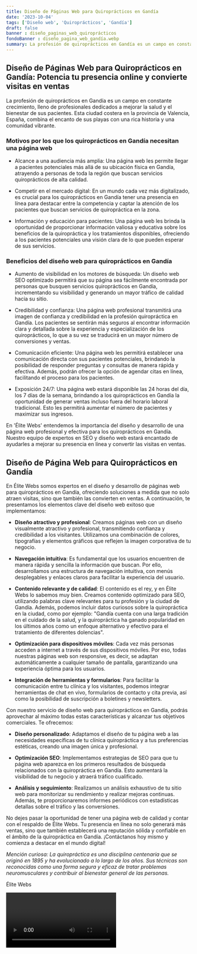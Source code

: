 ```yaml
---
title: Diseño de Páginas Web para Quiroprácticos en Gandía
date: '2023-10-04'
tags: ['Diseño web', 'Quiroprácticos', 'Gandía']
draft: false
banner : diseño_paginas_web_quiroprácticos
fondoBanner : diseño_pagina_web_gandía.webp
summary: La profesión de quiroprácticos en Gandía es un campo en constante crecimiento, lleno de profesionales dedicados a mejorar la salud y el bienestar de sus pacientes. Esta ciudad costera en la provincia de Valencia, España, combina el encanto de sus playas con una rica historia y una comunidad vibrante. 
---
```


## Diseño de Páginas Web para Quiroprácticos en Gandía: Potencia tu presencia online y convierte visitas en ventas

La profesión de quiroprácticos en Gandía es un campo en constante crecimiento, lleno de profesionales dedicados a mejorar la salud y el bienestar de sus pacientes. Esta ciudad costera en la provincia de Valencia, España, combina el encanto de sus playas con una rica historia y una comunidad vibrante. 

### Motivos por los que los quiroprácticos en Gandía necesitan una página web

- Alcance a una audiencia más amplia: Una página web les permite llegar a pacientes potenciales más allá de su ubicación física en Gandía, atrayendo a personas de toda la región que buscan servicios quiroprácticos de alta calidad.

- Competir en el mercado digital: En un mundo cada vez más digitalizado, es crucial para los quiroprácticos en Gandía tener una presencia en línea para destacar entre la competencia y captar la atención de los pacientes que buscan servicios de quiropráctica en la zona.

- Información y educación para pacientes: Una página web les brinda la oportunidad de proporcionar información valiosa y educativa sobre los beneficios de la quiropráctica y los tratamientos disponibles, ofreciendo a los pacientes potenciales una visión clara de lo que pueden esperar de sus servicios.

### Beneficios del diseño web para quiroprácticos en Gandía

- Aumento de visibilidad en los motores de búsqueda: Un diseño web SEO optimizado permitirá que su página sea fácilmente encontrada por personas que busquen servicios quiroprácticos en Gandía, incrementando su visibilidad y generando un mayor tráfico de calidad hacia su sitio.

- Credibilidad y confianza: Una página web profesional transmitirá una imagen de confianza y credibilidad en la profesión quiropráctica en Gandía. Los pacientes se sentirán más seguros al encontrar información clara y detallada sobre la experiencia y especialización de los quiroprácticos, lo que a su vez se traducirá en un mayor número de conversiones y ventas.

- Comunicación eficiente: Una página web les permitirá establecer una comunicación directa con sus pacientes potenciales, brindando la posibilidad de responder preguntas y consultas de manera rápida y efectiva. Además, podrán ofrecer la opción de agendar citas en línea, facilitando el proceso para los pacientes.

- Exposición 24/7: Una página web estará disponible las 24 horas del día, los 7 días de la semana, brindando a los quiroprácticos en Gandía la oportunidad de generar ventas incluso fuera del horario laboral tradicional. Esto les permitirá aumentar el número de pacientes y maximizar sus ingresos.

En 'Élite Webs' entendemos la importancia del diseño y desarrollo de una página web profesional y efectiva para los quiroprácticos en Gandía. Nuestro equipo de expertos en SEO y diseño web estará encantado de ayudarles a mejorar su presencia en línea y convertir las visitas en ventas.

<GifSeo />

<Cta />

## Diseño de Página Web para Quiroprácticos en Gandía

En Élite Webs somos expertos en el diseño y desarrollo de páginas web para quiroprácticos en Gandía, ofreciendo soluciones a medida que no solo atraen visitas, sino que también las convierten en ventas. A continuación, te presentamos los elementos clave del diseño web exitoso que implementamos:

- **Diseño atractivo y profesional**: Creamos páginas web con un diseño visualmente atractivo y profesional, transmitiendo confianza y credibilidad a los visitantes. Utilizamos una combinación de colores, tipografías y elementos gráficos que reflejen la imagen corporativa de tu negocio.

- **Navegación intuitiva**: Es fundamental que los usuarios encuentren de manera rápida y sencilla la información que buscan. Por ello, desarrollamos una estructura de navegación intuitiva, con menús desplegables y enlaces claros para facilitar la experiencia del usuario.

- **Contenido relevante y de calidad**: El contenido es el rey, y en Élite Webs lo sabemos muy bien. Creamos contenido optimizado para SEO, utilizando palabras clave relevantes para tu profesión y la ciudad de Gandía. Además, podemos incluir datos curiosos sobre la quiropráctica en la ciudad, como por ejemplo: "Gandía cuenta con una larga tradición en el cuidado de la salud, y la quiropráctica ha ganado popularidad en los últimos años como un enfoque alternativo y efectivo para el tratamiento de diferentes dolencias".

- **Optimización para dispositivos móviles**: Cada vez más personas acceden a internet a través de sus dispositivos móviles. Por eso, todas nuestras páginas web son responsive, es decir, se adaptan automáticamente a cualquier tamaño de pantalla, garantizando una experiencia óptima para los usuarios.

- **Integración de herramientas y formularios**: Para facilitar la comunicación entre tu clínica y los visitantes, podemos integrar herramientas de chat en vivo, formularios de contacto y cita previa, así como la posibilidad de suscripción a boletines y newsletters.

Con nuestro servicio de diseño web para quiroprácticos en Gandía, podrás aprovechar al máximo todas estas características y alcanzar tus objetivos comerciales. Te ofrecemos:

- **Diseño personalizado**: Adaptamos el diseño de tu página web a las necesidades específicas de tu clínica quiropráctica y a tus preferencias estéticas, creando una imagen única y profesional.

- **Optimización SEO**: Implementamos estrategias de SEO para que tu página web aparezca en los primeros resultados de búsqueda relacionados con la quiropráctica en Gandía. Esto aumentará la visibilidad de tu negocio y atraerá tráfico cualificado.

- **Análisis y seguimiento**: Realizamos un análisis exhaustivo de tu sitio web para monitorizar su rendimiento y realizar mejoras continuas. Además, te proporcionaremos informes periódicos con estadísticas detallas sobre el tráfico y las conversiones.

No dejes pasar la oportunidad de tener una página web de calidad y contar con el respaldo de Élite Webs. Tu presencia en línea no solo generará más ventas, sino que también establecerá una reputación sólida y confiable en el ámbito de la quiropráctica en Gandía. ¡Contáctanos hoy mismo y comienza a destacar en el mundo digital!

*Mención curiosa: La quiropráctica es una disciplina centenaria que se originó en 1895 y ha evolucionado a lo largo de los años. Sus técnicas son reconocidas como una forma segura y eficaz de tratar problemas neuromusculares y contribuir al bienestar general de las personas.*

Élite Webs

<Video />

<CtaBot job='Quiroprácticos' city='Gandía'/>

<Gmaps query='Gandía+españa+maps' />